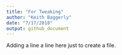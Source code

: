 ```yaml
---
title: "For Tweaking"
author: "Keith Baggerly"
date: "7/17/2018"
output: github_document
---
```


Adding a line a line here just to create a file.

